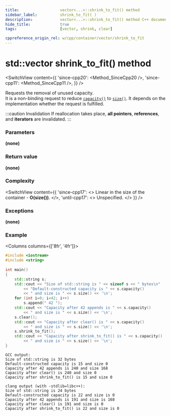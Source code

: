```yaml
---
title:					vector<...>::shrink_to_fit() method
sidebar_label:			shrink_to_fit( )
description:			vector<...>::shrink_to_fit() method C++ documentation
hide_title:				true
tags:					[vector, shrink, clear]

cppreference_origin_rel: w/cpp/container/vector/shrink_to_fit
---
```



<!-- Terms -->

<!----------------- Codes ---------------------->

<!-- shrink_to_fit() -->

# std::vector shrink_to_fit() method

<SwitchView content={{
	'since-cpp20': <Method_SinceCpp20 />,
	'since-cpp11': <Method_SinceCpp11 />,
}} />

Requests the removal of unused capacity.  
It is a non-binding request to reduce [`capacity()`](capacity) to [`size()`](size).
It depends on the implementation whether the request is fulfilled.

:::caution Invalidation
If reallocation takes place, **all pointers**, **references**, and **iterators** are invalidated.
:::

### Parameters

**(none)**

### Return value

**(none)**

### Complexity

<SwitchView content={{
	'since-cpp17': <>
		Linear in the size of the container - <b>O(size())</b>.
	</>,
	'until-cpp17': <>
		Unspecified.
	</>
}} />

### Exceptions

**(none)**

### Example

<Columns columns={['8fr', '4fr']}>
<div>

```cpp title='Main.cpp' showLineNumbers
#include <iostream>
#include <string>
 
int main()
{
    std::string s;
    std::cout << "Size of std::string is " << sizeof s << " bytes\n"
        << "Default-constructed capacity is " << s.capacity() 
        << " and size is " << s.size() << '\n';
    for (int i=0; i<42; i++)
        s.append(" 42 ");
    std::cout << "Capacity after 42 appends is " << s.capacity() 
        << " and size is " << s.size() << '\n';
    s.clear();
    std::cout << "Capacity after clear() is " << s.capacity() 
        << " and size is " << s.size() << '\n';
    s.shrink_to_fit();
    std::cout << "Capacity after shrink_to_fit() is " << s.capacity() 
        << " and size is " << s.size() << '\n';
}
```

</div>
<div>

```plaintext title="Possible output"
GCC output:
Size of std::string is 32 bytes
Default-constructed capacity is 15 and size 0
Capacity after 42 appends is 240 and size 168
Capacity after clear() is 240 and size 0
Capacity after shrink_to_fit() is 15 and size 0
 
clang output (with -stdlib=libc++):
Size of std::string is 24 bytes
Default-constructed capacity is 22 and size is 0
Capacity after 42 appends is 191 and size is 168
Capacity after clear() is 191 and size is 0
Capacity after shrink_to_fit() is 22 and size is 0
```

</div>
</Columns>

